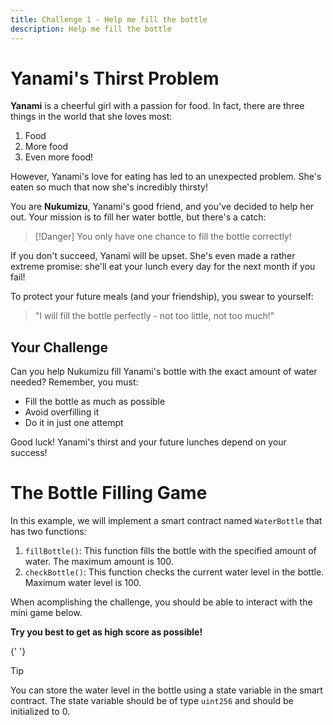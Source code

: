 ```yaml
---
title: Challenge 1 - Help me fill the bottle
description: Help me fill the bottle
---
```



# Yanami's Thirst Problem

**Yanami** is a cheerful girl with a passion for food. In fact, there are three things in the world that she loves most:

1. Food
2. More food
3. Even more food!

However, Yanami's love for eating has led to an unexpected problem. She's eaten so much that now she's incredibly thirsty!

You are **Nukumizu**, Yanami's good friend, and you've decided to help her out. Your mission is to fill her water bottle, but there's a catch:

> [!Danger] You only have one chance to fill the bottle correctly!

If you don't succeed, Yanami will be upset. She's even made a rather extreme promise: she'll eat your lunch every day for the next month if you fail!

To protect your future meals (and your friendship), you swear to yourself:

> "I will fill the bottle perfectly - not too little, not too much!"

## Your Challenge

Can you help Nukumizu fill Yanami's bottle with the exact amount of water needed? Remember, you must:

- Fill the bottle as much as possible
- Avoid overfilling it
- Do it in just one attempt

Good luck! Yanami's thirst and your future lunches depend on your success!

# The Bottle Filling Game

In this example, we will implement a smart contract named `WaterBottle` that has two functions:

1. `fillBottle()`: This function fills the bottle with the specified amount of water. The maximum amount is 100.
2. `checkBottle()`: This function checks the current water level in the bottle. Maximum water level is 100.

When acomplishing the challenge, you should be able to interact with the mini game below.

**Try you best to get as high score as possible!**

{' '}

> [!tip]
> You can store the water level in the bottle using a state variable in the smart contract.
> The state variable should be of type `uint256` and should be initialized to 0.

<Example />
